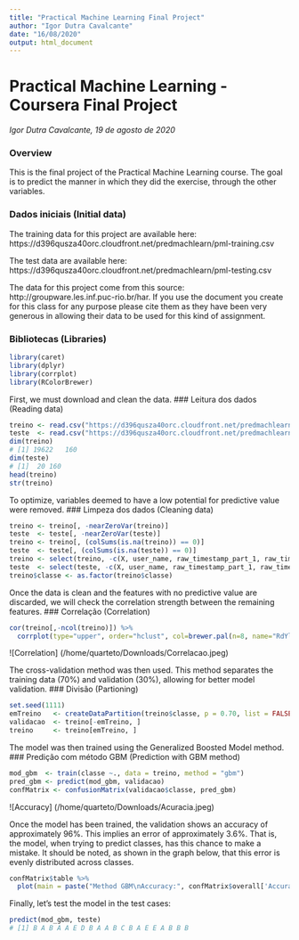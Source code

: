 ```yaml
---
title: "Practical Machine Learning Final Project"
author: "Igor Dutra Cavalcante"
date: "16/08/2020"
output: html_document
---
```


# Practical Machine Learning - Coursera Final Project

*Igor Dutra Cavalcante, 19 de agosto de 2020*

### Overview
This is the final project of the Practical Machine Learning course. The goal is to predict the manner in which they did the exercise, through the other variables.

### Dados iniciais (Initial data)
The training data for this project are available here:
https://d396qusza40orc.cloudfront.net/predmachlearn/pml-training.csv

The test data are available here:
https://d396qusza40orc.cloudfront.net/predmachlearn/pml-testing.csv

The data for this project come from this source: http://groupware.les.inf.puc-rio.br/har. If you use the document you create for this class for any purpose please cite them as they have been very generous in allowing their data to be used for this kind of assignment.

### Bibliotecas (Libraries)
```r
library(caret)
library(dplyr)
library(corrplot)
library(RColorBrewer)
```
First, we must download and clean the data.
### Leitura dos dados (Reading data)
```r
treino <- read.csv("https://d396qusza40orc.cloudfront.net/predmachlearn/pml-training.csv", header = T, stringsAsFactors = F) 
teste  <- read.csv("https://d396qusza40orc.cloudfront.net/predmachlearn/pml-testing.csv", header = T, stringsAsFactors = F)
dim(treino)
# [1] 19622   160
dim(teste)
# [1]  20 160
head(treino)
str(treino)
```
To optimize, variables deemed to have a low potential for predictive value were removed.
### Limpeza dos dados (Cleaning data)
```r
treino <- treino[, -nearZeroVar(treino)]
teste  <- teste[, -nearZeroVar(teste)]
treino <- treino[, (colSums(is.na(treino)) == 0)]
teste  <- teste[, (colSums(is.na(teste)) == 0)]
treino <- select(treino, -c(X, user_name, raw_timestamp_part_1, raw_timestamp_part_2, cvtd_timestamp, num_window))
teste  <- select(teste, -c(X, user_name, raw_timestamp_part_1, raw_timestamp_part_2, cvtd_timestamp, num_window))
treino$classe <- as.factor(treino$classe)
```
Once the data is clean and the features with no predictive value are discarded, we will check the correlation strength between the remaining features.
### Correlação (Correlation)
```r
cor(treino[,-ncol(treino)]) %>%
  corrplot(type="upper", order="hclust", col=brewer.pal(n=8, name="RdYlBu"))
```

![Correlation] (/home/quarteto/Downloads/Correlacao.jpeg)  
  
The cross-validation method was then used. This method separates the training data (70%) and validation (30%), allowing for better model validation.
### Divisão (Partioning)
```r
set.seed(1111) 
emTreino   <- createDataPartition(treino$classe, p = 0.70, list = FALSE)
validacao  <- treino[-emTreino, ]
treino     <- treino[emTreino, ]
```
The model was then trained using the Generalized Boosted Model method.
### Predição com método GBM (Prediction with GBM method)
```r
mod_gbm  <- train(classe ~., data = treino, method = "gbm")
pred_gbm <- predict(mod_gbm, validacao)
confMatrix <- confusionMatrix(validacao$classe, pred_gbm)
```

![Accuracy] (/home/quarteto/Downloads/Acuracia.jpeg) 

Once the model has been trained, the validation shows an accuracy of approximately 96%. This implies an error of approximately 3.6%. That is, the model, when trying to predict classes, has this chance to make a mistake. It should be noted, as shown in the graph below, that this error is evenly distributed across classes.
```r
confMatrix$table %>%
  plot(main = paste("Method GBM\nAccuracy:", confMatrix$overall['Accuracy']), col="orange")
```
Finally, let's test the model in the test cases:
```r
predict(mod_gbm, teste)
# [1] B A B A A E D B A A B C B A E E A B B B
```
